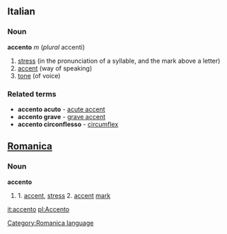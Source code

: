 ==Italian==
===Noun===
'''accento''' ''m'' (''plural'' accenti)
# [[stress]] (in the pronunciation of a syllable, and the mark above a letter)
# [[accent]] (way of speaking)
# [[tone]] (of voice)

===Related terms===
* '''accento acuto''' - [[acute accent]]
* '''accento grave''' - [[grave accent]]
* '''accento circonflesso''' - [[circumflex]]


==[[Romanica]]==
[[Category:Romanica language]]
===Noun===
<b>accento</b>
#1. [[accent]], [[stress]] 2. [[accent]] [[mark]]

[[it:accento]]
[[pl:Accento]]